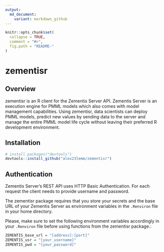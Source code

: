 ```yaml
---
output:
  md_document:
    variant: markdown_github
---
```


<!-- README.md is generated from README.Rmd. Please edit that file -->

```r
knitr::opts_chunk$set(
  collapse = TRUE,
  comment = "#>",
  fig.path = "README-"
)
```

# zementisr

## Overview

zementisr is an R client for the Zementis Server API. Zementis Server is an execution engine for PMML models which also comes with model management capabilities. Using zementisr, data scientists can deploy PMML models, predict new values by sending data to the server and manage the entire PMML model life cycle without leaving their preferred R development environment.

## Installation

```r
# install.packages("devtools")
devtools::install_github("alex23lemm/zementisr")

```

## Authentication 

Zementis Server's REST API uses HTTP Basic Authentication. For each request the client needs to provide username and password. 

The zementisr package requires that you store your secrets and the base URL of your Zementis Server as environment variables in the `.Renviron` file in your home directory.

Please, make sure to set the following environment variables accordingly in your `.Renviron` file before using functions from the zementisr package.:

``` r
ZEMENTIS_base_url = "[address]:[port]"
ZEMENTIS_usr = "[your_username]"
ZEMENTIS_pwd = "[your_password]"

```
